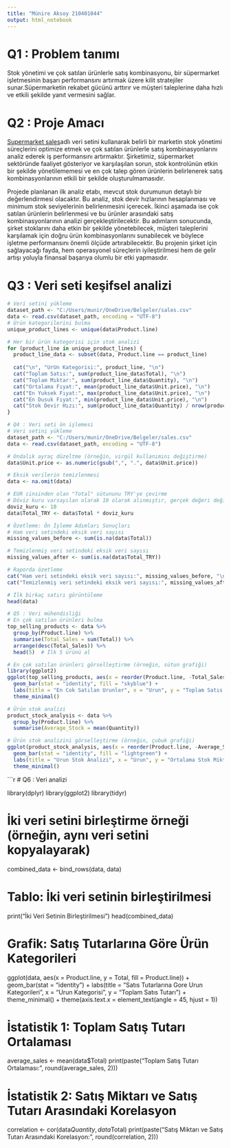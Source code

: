 ```yaml
---
title: "Münire Aksoy 210401044"
output: html_notebook
---
```

# Q1 : Problem tanımı

Stok yönetimi ve çok satılan ürünlerle satış kombinasyonu, bir süpermarket işletmesinin başarı performansını artırmak üzere kilit stratejiler sunar.Süpermarketin rekabet gücünü arttırır ve müşteri taleplerine daha hızlı ve etkili şekilde yanıt vermesini sağlar.

# Q2 : Proje Amacı

[Supermarket sales](https://www.kaggle.com/datasets/aungpyaeap/supermarket-sales?rvi=1)adlı veri setini kullanarak belirli bir marketin stok yönetimi süreçlerini optimize etmek ve çok satılan ürünlerle satış kombinasyonlarını analiz ederek iş performansını artırmaktır. Şirketimiz, süpermarket sektöründe faaliyet gösteriyor ve karşılaşılan sorun, stok kontrolünün etkin bir şekilde yönetilememesi ve en çok talep gören ürünlerin belirlenerek satış kombinasyonlarının etkili bir şekilde oluşturulmamasıdır.

Projede planlanan ilk analiz etabı, mevcut stok durumunun detaylı bir değerlendirmesi olacaktır. Bu analiz, stok devir hızlarının hesaplanması ve minimum stok seviyelerinin belirlenmesini içerecek. İkinci aşamada ise çok satılan ürünlerin belirlenmesi ve bu ürünler arasındaki satış kombinasyonlarının analizi gerçekleştirilecektir. Bu adımların sonucunda, şirket stoklarını daha etkin bir şekilde yönetebilecek, müşteri taleplerini karşılamak için doğru ürün kombinasyonlarını sunabilecek ve böylece işletme performansını önemli ölçüde artırabilecektir. Bu projenin şirket için sağlayacağı fayda, hem operasyonel süreçlerin iyileştirilmesi hem de gelir artışı yoluyla finansal başarıya olumlu bir etki yapmasıdır.

# Q3 : Veri seti keşifsel analizi
```r
# Veri setini yükleme
dataset_path <- "C:/Users/munir/OneDrive/Belgeler/sales.csv"
data <- read.csv(dataset_path, encoding = "UTF-8")
# Ürün kategorilerini bulma
unique_product_lines <- unique(data$Product.line)

# Her bir ürün kategorisi için stok analizi
for (product_line in unique_product_lines) {
  product_line_data <- subset(data, Product.line == product_line)
  
  cat("\n", "UrUn Kategorisi:", product_line, "\n")
  cat("Toplam Satıs:", sum(product_line_data$Total), "\n")
  cat("Toplam Mıktar:", sum(product_line_data$Quantity), "\n")
  cat("Ortalama Fıyat:", mean(product_line_data$Unit.price), "\n")
  cat("En Yuksek Fıyat:", max(product_line_data$Unit.price), "\n")
  cat("En Dusuk Fıyat:", min(product_line_data$Unit.price), "\n")
  cat("Stok Devir Hızı:", sum(product_line_data$Quantity) / nrow(product_line_data), "\n")
}
```


```r
# Q4 : Veri seti ön işlemesi
# Veri setini yükleme
dataset_path <- "C:/Users/munir/OneDrive/Belgeler/sales.csv"
data <- read.csv(dataset_path, encoding = "UTF-8")

# Ondalık ayraç düzeltme (örneğin, virgül kullanımını değiştirme)
data$Unit.price <- as.numeric(gsub(",", ".", data$Unit.price))

# Eksik verilerin temizlenmesi
data <- na.omit(data)

# EUR cinsinden olan "Total" sütununu TRY'ye çevirme
# Döviz kuru varsayılan olarak 10 olarak alınmıştır, gerçek değeri değiştirmeniz gerekebilir
doviz_kuru <- 10
data$Total_TRY <- data$Total * doviz_kuru

# Özetleme: Ön İşleme Adımları Sonuçları
# Ham veri setindeki eksik veri sayısı
missing_values_before <- sum(is.na(data$Total))

# Temizlenmiş veri setindeki eksik veri sayısı
missing_values_after <- sum(is.na(data$Total_TRY))

# Raporda özetleme
cat("Ham veri setindeki eksik veri sayısı:", missing_values_before, "\n")
cat("Temizlenmiş veri setindeki eksik veri sayısı:", missing_values_after, "\n")

# İlk birkaç satırı görüntüleme
head(data)
```


```r
# Q5 : Veri mühendisliği
# En çok satılan ürünleri bulma
top_selling_products <- data %>%
  group_by(Product.line) %>%
  summarise(Total_Sales = sum(Total)) %>%
  arrange(desc(Total_Sales)) %>%
  head(5)  # İlk 5 ürünü al

# En çok satılan ürünleri görselleştirme (örneğin, sütun grafiği)
library(ggplot2)
ggplot(top_selling_products, aes(x = reorder(Product.line, -Total_Sales), y = Total_Sales)) +
  geom_bar(stat = "identity", fill = "skyblue") +
  labs(title = "En Cok Satılan Urunler", x = "Urun", y = "Toplam Satıs Tutarı") +
  theme_minimal()

# Ürün stok analizi
product_stock_analysis <- data %>%
  group_by(Product.line) %>%
  summarise(Average_Stock = mean(Quantity))

# Ürün stok analizini görselleştirme (örneğin, çubuk grafiği)
ggplot(product_stock_analysis, aes(x = reorder(Product.line, -Average_Stock), y = Average_Stock)) +
  geom_bar(stat = "identity", fill = "lightgreen") +
  labs(title = "Urun Stok Analizi", x = "Urun", y = "Ortalama Stok Miktari") +
  theme_minimal()
```


```r
# Q6 : Veri analizi


library(dplyr)
library(ggplot2)
library(tidyr)

# İki veri setini birleştirme örneği (örneğin, aynı veri setini kopyalayarak)
combined_data <- bind_rows(data, data)

# Tablo: İki veri setinin birleştirilmesi
print("İki Veri Setinin Birleştirilmesi")
head(combined_data)

# Grafik: Satış Tutarlarına Göre Ürün Kategorileri
ggplot(data, aes(x = Product.line, y = Total, fill = Product.line)) +
  geom_bar(stat = "identity") +
  labs(title = "Satıs Tutarlarına Gore Urun Kategorileri", x = "Urun Kategorisi", y = "Toplam Satıs Tutarı") +
  theme_minimal() +
  theme(axis.text.x = element_text(angle = 45, hjust = 1))

# İstatistik 1: Toplam Satış Tutarı Ortalaması
average_sales <- mean(data$Total)
print(paste("Toplam Satış Tutarı Ortalaması:", round(average_sales, 2)))

# İstatistik 2: Satış Miktarı ve Satış Tutarı Arasındaki Korelasyon
correlation <- cor(data$Quantity, data$Total)
print(paste("Satış Miktarı ve Satış Tutarı Arasındaki Korelasyon:", round(correlation, 2)))
